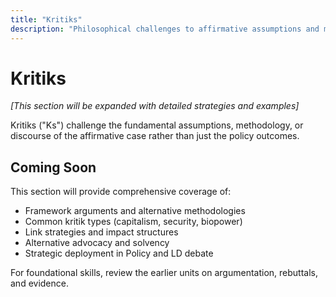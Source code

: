 ```yaml
---
title: "Kritiks"
description: "Philosophical challenges to affirmative assumptions and methodology"
---
```


# Kritiks

*[This section will be expanded with detailed strategies and examples]*

Kritiks ("Ks") challenge the fundamental assumptions, methodology, or discourse of the affirmative case rather than just the policy outcomes.

## Coming Soon

This section will provide comprehensive coverage of:
- Framework arguments and alternative methodologies
- Common kritik types (capitalism, security, biopower)
- Link strategies and impact structures
- Alternative advocacy and solvency
- Strategic deployment in Policy and LD debate

For foundational skills, review the earlier units on argumentation, rebuttals, and evidence.